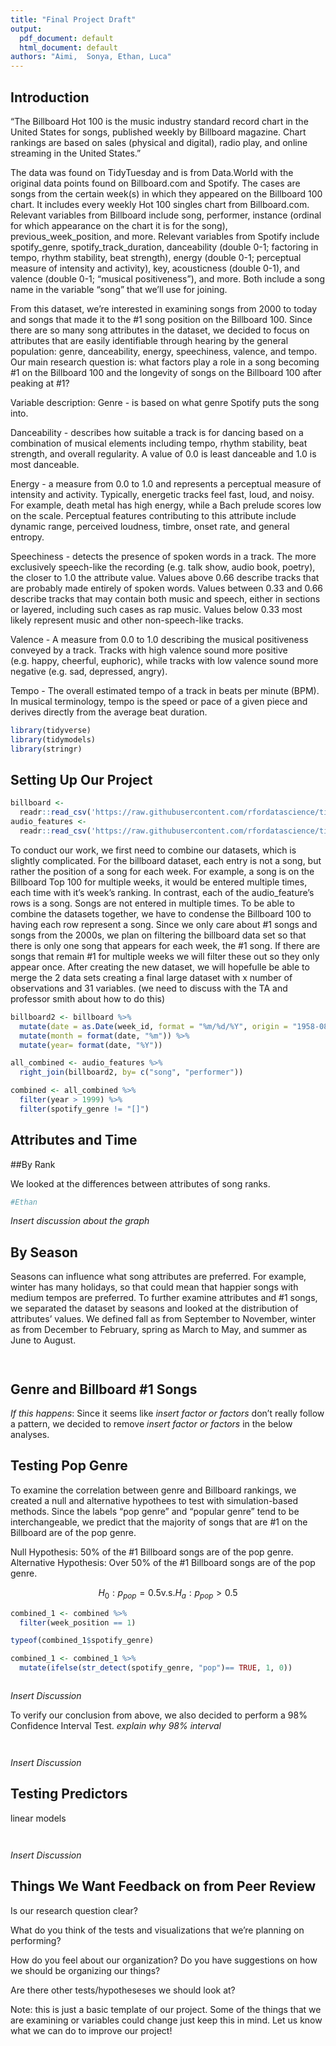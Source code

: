 ```yaml
---
title: "Final Project Draft"
output:
  pdf_document: default
  html_document: default
authors: "Aimi,  Sonya, Ethan, Luca"
---
```


## Introduction

“The Billboard Hot 100 is the music industry standard record chart in the United States for songs, published weekly by Billboard magazine. Chart rankings are based on sales (physical and digital), radio play, and online streaming in the United States.”

The data was found on TidyTuesday and is from Data.World with the original data points found on Billboard.com and Spotify. The cases are songs from the certain week(s) in which they appeared on the Billboard 100 chart. It includes every weekly Hot 100 singles chart from Billboard.com. Relevant variables from Billboard include song, performer, instance (ordinal for which appearance on the chart it is for the song), previous_week_position, and more. Relevant variables from Spotify include spotify_genre, spotify_track_duration, danceability (double 0-1; factoring in tempo, rhythm stability, beat strength), energy (double 0-1; perceptual measure of intensity and activity), key, acousticness (double 0-1), and valence (double 0-1; “musical positiveness”), and more. Both include a song name in the variable "song" that we'll use for joining. 

From this dataset, we're interested in examining songs from 2000 to today and songs that made it to the #1 song position on the Billboard 100. Since there are so many song attributes in the dataset, we decided to focus on attributes that are easily identifiable through hearing by the general population: genre, danceability, energy, speechiness, valence, and tempo. Our main research question is: what factors play a role in a song becoming #1 on the Billboard 100 and the longevity of songs on the Billboard 100 after peaking at #1?


Variable description:
Genre - is based on what genre Spotify puts the song into. 

Danceability - describes how suitable a track is for dancing based on a combination of musical elements including tempo, rhythm stability, beat strength, and overall regularity. A value of 0.0 is least danceable and 1.0 is most danceable.

Energy - a measure from 0.0 to 1.0 and represents a perceptual measure of intensity and activity. Typically, energetic tracks feel fast, loud, and noisy. For example, death metal has high energy, while a Bach prelude scores low on the scale. Perceptual features contributing to this attribute include dynamic range, perceived loudness, timbre, onset rate, and general entropy.

Speechiness - detects the presence of spoken words in a track. The more exclusively speech-like the recording (e.g. talk show, audio book, poetry), the closer to 1.0 the attribute value. Values above 0.66 describe tracks that are probably made entirely of spoken words. Values between 0.33 and 0.66 describe tracks that may contain both music and speech, either in sections or layered, including such cases as rap music. Values below 0.33 most likely represent music and other non-speech-like tracks.

Valence - A measure from 0.0 to 1.0 describing the musical positiveness conveyed by a track. Tracks with high valence sound more positive (e.g. happy, cheerful, euphoric), while tracks with low valence sound more negative (e.g. sad, depressed, angry).

Tempo - The overall estimated tempo of a track in beats per minute (BPM). In musical terminology, tempo is the speed or pace of a given piece and derives directly from the average beat duration.

```r
library(tidyverse) 
library(tidymodels)
library(stringr)
```
## Setting Up Our Project

```r
billboard <- 
  readr::read_csv('https://raw.githubusercontent.com/rfordatascience/tidytuesday/master/data/2021/2021-09-14/billboard.csv')
audio_features <-
  readr::read_csv('https://raw.githubusercontent.com/rfordatascience/tidytuesday/master/data/2021/2021-09-14/audio_features.csv')
```

To conduct our work, we first need to combine our datasets, which is slightly complicated. For the billboard dataset, each entry is not a song, but rather the position of a song for each week. For example, a song is on the Billboard Top 100 for multiple weeks, it would be entered multiple times, each time with it's week's ranking. In contrast, each of the audio_feature's rows is a song. Songs are not entered in multiple times. To be able to combine the datasets together, we have to condense the Billboard 100 to having each row represent a song. Since we only care about #1 songs and songs from the 2000s, we plan on filtering the billboard data set so that there is only one song that appears for each week, the #1 song. If there are songs that remain #1 for multiple weeks we will filter these out so they only appear once. After creating the new dataset, we will hopefulle be able to merge the 2 data sets creating a final large dataset with x number of observations and 31 variables. (we need to discuss with the TA and professor smith about how to do this)


```r
billboard2 <- billboard %>% 
  mutate(date = as.Date(week_id, format = "%m/%d/%Y", origin = "1958-08-02")) %>%
  mutate(month = format(date, "%m")) %>%
  mutate(year= format(date, "%Y"))

all_combined <- audio_features %>%
  right_join(billboard2, by= c("song", "performer"))

combined <- all_combined %>%
  filter(year > 1999) %>%
  filter(spotify_genre != "[]") 
```


## Attributes and Time

##By Rank


We looked at the differences between attributes of song ranks. 


```r
#Ethan

```


*Insert discussion about the graph*


## By Season

Seasons can influence what song attributes are preferred. For example, winter has many holidays, so that could mean that happier songs with medium tempos are preferred. To further examine attributes and #1 songs, we separated the dataset by seasons and looked at the distribution of attributes' values. We defined fall as from September to November, winter as from December to February, spring as March to May, and summer as June to August. 

```r

```

```r

```


## Genre and Billboard #1 Songs

*If this happens*: Since it seems like *insert factor or factors* don't really follow a pattern, we decided to remove *insert factor or factors* in the below analyses. 

## Testing Pop Genre
To examine the correlation between genre and Billboard rankings, we created a null and alternative hypothees to test with simulation-based methods. Since the labels "pop genre" and "popular genre" tend to be interchangeable, we predict that the majority of songs that are #1 on the Billboard are of the pop genre. 

Null Hypothesis: 50% of the #1 Billboard songs are of the pop genre. 
Alternative Hypothesis: Over 50% of the #1 Billboard songs are of the pop genre. 

$$H_0: p_{pop} = 0.5 \text{v.s.} H_a: p_{pop} > 0.5$$
```r
combined_1 <- combined %>%
  filter(week_position == 1)

typeof(combined_1$spotify_genre)
```

```r
combined_1 <- combined_1 %>%
  mutate(ifelse(str_detect(spotify_genre, "pop")== TRUE, 1, 0))
```


```visualizing-null-p-value

```
*Insert Discussion*


To verify our conclusion from above, we also decided to perform a 98% Confidence Interval Test. *explain why 98% interval*

```r

```

```r

```
*Insert Discussion*

## Testing Predictors

linear models


```r

```

```r

```
*Insert Discussion*



## Things We Want Feedback on from Peer Review
Is our research question clear?

What do you think of the tests and visualizations that we're planning on performing? 

How do you feel about our organization? Do you have suggestions on how we should be organizing our things?

Are there other tests/hypotheseses we should look at?

Note: this is just a basic template of our project. Some of the things that we are examining or variables could change just keep this in mind. Let us know what we can do to improve our project!
